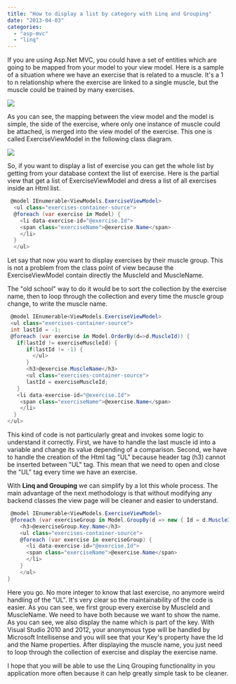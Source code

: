 ```yaml
---
title: "How to display a list by category with Linq and Grouping"
date: "2013-04-03"
categories: 
  - "asp-mvc"
  - "linq"
---
```


If you are using Asp.Net MVC, you could have a set of entities which are going to be mapped from your model to your view model. Here is a sample of a situation where we have an exercise that is related to a muscle. It's a 1 to n relationship where the exercise are linked to a single muscle, but the muscle could be trained by many exercises.

![](/images/blog/MuscleAndExercise-400x250.png)

As you can see, the mapping between the view model and the model is simple, the side of the exercise, where only one instance of muscle could be attached, is merged into the view model of the exercise. This one is called ExerciseViewModel in the following class diagram.

![](/images/blog/ExerciseViewModel.png)

So, if you want to display a list of exercise you can get the whole list by getting from your database context the list of exercise. Here is the partial view that get a list of ExerciseViewModel and dress a list of all exercises inside an Html list.


```csharp
 @model IEnumerable<ViewModels.ExerciseViewModel>
  <ul class="exercises-container-source"> 
  @foreach (var exercise in Model) { 
    <li data-exercise-id="@exercise.Id"> 
    <span class="exerciseName">@exercise.Name</span> 
    </li> 
  } 
  </ul> 
```

Let say that now you want to display exercises by their muscle group. This is not a problem from the class point of view because the ExerciseViewModel contain directly the MuscleId and MuscleName.

The "old school" way to do it would be to sort the collection by the exercise name, then to loop through the collection and every time the muscle group change, to write the muscle name.


```csharp
 @model IEnumerable<ViewModels.ExerciseViewModel> 
 <ul class="exercises-container-source"> 
 int lastId = -1; 
 @foreach (var exercise in Model.OrderBy(d=>d.MuscleId)) {
   if(lastId != exerciseMuscleId) { 
      if(lastId != -1) { 
        </ul> 
      } 
      <h3>@exercise.MuscleName</h3> 
      <ul class="exercises-container-source"> 
      lastId = exerciseMuscleId; 
   } 
   <li data-exercise-id="@exercise.Id"> 
    <span class="exerciseName">@exercise.Name</span> 
    </li> 
  } 
</ul> 
```

This kind of code is not particularly great and invokes some logic to understand it correctly. First, we have to handle the last muscle id into a variable and change its value depending of a comparison. Second, we have to handle the creation of the Html tag "UL" because header tag (h3) cannot be inserted between "UL" tag. This mean that we need to open and close the "UL" tag every time we have an exercise.

With **Linq and Grouping** we can simplify by a lot this whole process. The main advantage of the next methodology is that without modifying any backend classes the view page will be cleaner and easier to understand.


```csharp
 @model IEnumerable<ViewModels.ExerciseViewModel> 
 @foreach (var exerciseGroup in Model.GroupBy(d => new { Id = d.MuscleId, Name = d.MuscleName })) {
    <h3>@exerciseGroup.Key.Name</h3> 
    <ul class="exercises-container-source"> 
    @foreach (var exercise in exerciseGroup) { 
      <li data-exercise-id="@exercise.Id">
      <span class="exerciseName">@exercise.Name</span>
      </li> 
    } 
    </ul> 
} 
```

Here you go. No more integer to know that last exercise, no anymore weird handling of the "UL". It's very clear so the maintainability of the code is easier. As you can see, we first group every exercise by MuscleId and MuscleName. We need to have both because we want to show the name. As you can see, we also display the name which is part of the key. With Visual Studio 2010 and 2012, your anonymous type will be handled by Microsoft Intellisense and you will see that your Key's property have the Id and the Name properties. After displaying the muscle name, you just need to loop through the collection of exercise and display the exercise name.

I hope that you will be able to use the Linq Grouping functionality in you application more often because it can help greatly simple task to be cleaner.
